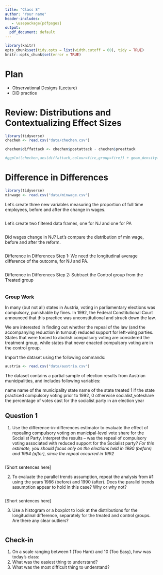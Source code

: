 ```yaml
---
title: "Class 8"
author: "Your name"
header-includes:
   - \usepackage{pdfpages}
output:
  pdf_document: default
---
```


```r
library(knitr)
opts_chunk$set(tidy.opts = list(width.cutoff = 60), tidy = TRUE)
knitr::opts_chunk$set(error = TRUE)
```

# Plan
* Observational Designs (Lecture)
* DiD practice

# Review: Distributions and Contextualizing Effect Sizes

```r
library(tidyverse)
chechen <- read.csv("data/chechen.csv")

chechen$diffattack <- chechen$postattack - chechen$preattack

#ggplot(chechen,aes(diffattack,colour=fire,group=fire)) + geom_density(adjust=2)

```


# Difference in Differences

```r
library(tidyverse)
minwage <- read.csv("data/minwage.csv")
```

Let's create three new variables measuring the proportion of full time employees, before and after the change in wages. 

```r

```

Let's create two filtered data frames, one for NJ and one for PA

```r

```


Did wages change in NJ? Let's compare the distribution of min wage, before and after the reform. 

```r


```

Difference in Differences Step 1: We need the longitudinal average difference of the outcome, for NJ and PA.

```r

```

Difference in Differences Step 2: Subtract the Control group from the Treated group

```r

```


### Group Work

In many (but not all) states in Austria, voting in parliamentary elections was compulsory, punishable by fines. In 1992, the Federal Constitutional Court announced that this practice was unconstitutional and struck down the law. 

We are interested in finding out whether the repeal of the law (and the accompanying reduction in turnout) reduced support for left-wing parties. States that were forced to abolish compulsory voting are considered the treatment group, while states that never enacted compulsory voting are in the control group. 

Import the dataset using the following commands:

```r
austria <- read.csv("data/austria.csv")
```

The dataset contains a partial sample of election results from Austrian municipalities, and includes following variables:

name                    name of the municipality
state                   name of the state
treated                 1 if the state practiced compulsory voting prior to 1992, 0 otherwise
socialist_voteshare     the percentage of votes cast for the socialist party in an election year

## Question 1 

1. Use the difference-in-differences estimator to evaluate the effect of repealing compulsory voting on municipal-level vote share for the Socialist Party. Interpret the results -- was the repeal of compulsory voting associated with reduced support for the Socialist party? 
 _For this estimate, you should focus only on the elections held in 1990 (before) and 1994 (after), since the repeal occurred in 1992_ 

```r
```

[Short sentences here]

2. To evaluate the parallel trends assumption, repeat the analysis from #1 using the years 1986 (before) and 1990 (after). Does the parallel trends assumption appear to hold in this case? Why or why not?

```r

```

[Short sentences here]

3. Use a histogram or a boxplot to look at the distributions for the longitudinal difference, separately for the treated and control groups. Are there any clear outliers?

```r

```



## Check-in

1. On a scale ranging between 1 (Too Hard) and 10 (Too Easy), how was today's class: 
2. What was the easiest thing to understand?
3. What was the most difficult thing to understand?

